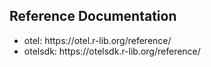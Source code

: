 ## Reference Documentation

* otel: https://otel.r-lib.org/reference/
* otelsdk: https://otelsdk.r-lib.org/reference/
